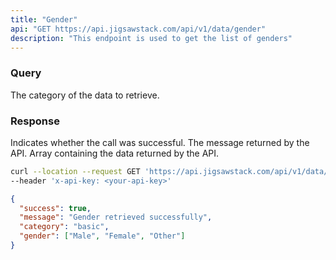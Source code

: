 ```yaml
---
title: "Gender"
api: "GET https://api.jigsawstack.com/api/v1/data/gender"
description: "This endpoint is used to get the list of genders"
---
```


### Query

<ParamField query="category" default="basic" type="string" required>
  The category of the data to retrieve.
</ParamField>

### Response

<ResponseField name="success" type="boolean">
  Indicates whether the call was successful.
</ResponseField>

<ResponseField name="message" type="string">
  The message returned by the API.
</ResponseField>

<ResponseField name="data" type="JSON">
  Array containing the data returned by the API.
</ResponseField>

<RequestExample>

```bash Example Request
curl --location --request GET 'https://api.jigsawstack.com/api/v1/data/gender' \
--header 'x-api-key: <your-api-key>'
```

</RequestExample>

<ResponseExample>

```json Response
{
  "success": true,
  "message": "Gender retrieved successfully",
  "category": "basic",
  "gender": ["Male", "Female", "Other"]
}
```

</ResponseExample>
